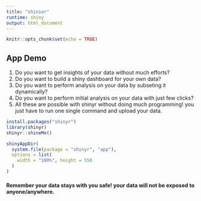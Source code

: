 ```yaml
---
title: "shinier"
runtime: shiny
output: html_document
---
```


```r
knitr::opts_chunk$set(echo = TRUE)
```


## App Demo
1. Do you want to get insights of your data without much efforts?
2. Do you want to build a shiny dashboard for your own data?
3. Do you want to perform analysis on your data by subseting it dynamically? 
4. Do you want to perform initial analysis on your data with just few clicks?
5. All these are possible with shinyr without doing much programming! you just have to run one single command and upload your data. 

```r
install.packages("shinyr")
library(shinyr)
shinyr::shineMe()
```


```r
shinyAppDir(
  system.file(package = "shinyr", "app"),
  options = list(
    width = "100%", height = 550
  )
)
```


#### Remember your data stays with you safe! your data will not be exposed to anyone/anywhere.


